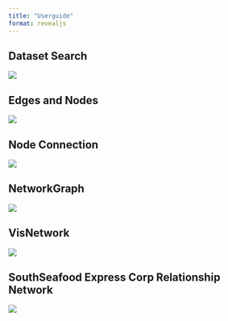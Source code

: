 ```yaml
---
title: "Userguide"
format: revealjs
---
```


## Dataset Search

![](/Picture/Picture 2.png)

## Edges and Nodes

![](/Picture/Picture 3.png)

## Node Connection

![](/Picture/Picture 4.png)

## NetworkGraph

![](/Picture/Picture 5.png)

## VisNetwork

![](/Picture/Picture 6.png)

## SouthSeafood Express Corp Relationship Network

![](/Picture/Picture 1.png)
